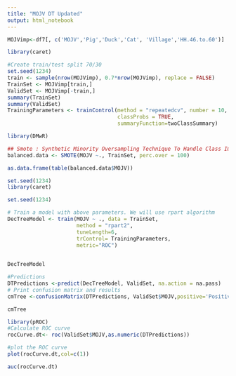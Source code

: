 ---
title: "MOJV DT Updated"
output: html_notebook
---





```{r}
MOJVimp<-df7[, c('MOJV','Pig','Duck','Cat', 'Village','HH.46.to.60')]
```
```{r}
library(caret)
```
```{r}
#Create train/test split 70/30
set.seed(1234)
train <- sample(nrow(MOJVimp), 0.7*nrow(MOJVimp), replace = FALSE)
TrainSet <- MOJVimp[train,]
ValidSet <- MOJVimp[-train,]
summary(TrainSet)
summary(ValidSet)
TrainingParameters <- trainControl(method = "repeatedcv", number = 10, repeats=10,
                                   classProbs = TRUE,
                                   summaryFunction=twoClassSummary)
```
```{r}
library(DMwR)

## Smote : Synthetic Minority Oversampling Technique To Handle Class Imbalance In Binary Classification; code below puts it at 1:1 balance
balanced.data <- SMOTE(MOJV ~., TrainSet, perc.over = 100)

as.data.frame(table(balanced.data$MOJV))
```


```{r}
set.seed(1234)
library(caret)

```



```{r}

set.seed(1234)

# Train a model with above parameters. We will use rpart algorithm
DecTreeModel <- train(MOJV ~ ., data = TrainSet, 
                      method = "rpart2",
                      tuneLength=6,
                      trControl= TrainingParameters,
                      metric="ROC")
                  
```
```{r}
DecTreeModel
```

```{r}
#Predictions
DTPredictions <-predict(DecTreeModel, ValidSet, na.action = na.pass)
# Print confusion matrix and results
cmTree <-confusionMatrix(DTPredictions, ValidSet$MOJV,positive='Positive')
```

```{r}
cmTree
```

```{r}
library(pROC)
#Calculate ROC curve
rocCurve.dt<- roc(ValidSet$MOJV,as.numeric(DTPredictions))
```

```{r}
#plot the ROC curve
plot(rocCurve.dt,col=c(1))
```

```{r}
auc(rocCurve.dt)
```

